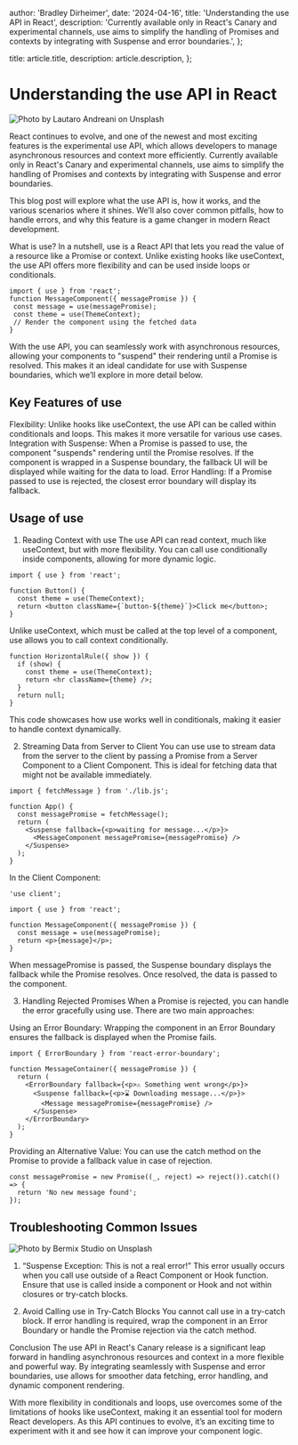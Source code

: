 
  author: 'Bradley Dirheimer',
  date: '2024-04-16',
  title: 'Understanding the use API in React',
  description:
    'Currently available only in React's Canary and experimental channels, use aims to simplify the handling of Promises and contexts by integrating with Suspense and error boundaries.',
};

  title: article.title,
  description: article.description,
};



# Understanding the use API in React


![Photo by Lautaro Andreani on Unsplash](/public/react.webp)

React continues to evolve, and one of the newest and most exciting features is the experimental use API, which allows developers to manage asynchronous resources and context more efficiently. Currently available only in React's Canary and experimental channels, use aims to simplify the handling of Promises and contexts by integrating with Suspense and error boundaries.

This blog post will explore what the use API is, how it works, and the various scenarios where it shines. We’ll also cover common pitfalls, how to handle errors, and why this feature is a game changer in modern React development.

What is use?
In a nutshell, use is a React API that lets you read the value of a resource like a Promise or context. Unlike existing hooks like useContext, the use API offers more flexibility and can be used inside loops or conditionals.

```tsx
import { use } from 'react';
function MessageComponent({ messagePromise }) {
 const message = use(messagePromise);
 const theme = use(ThemeContext);
 // Render the component using the fetched data
}
```

With the use API, you can seamlessly work with asynchronous resources, allowing your components to "suspend" their rendering until a Promise is resolved. This makes it an ideal candidate for use with Suspense boundaries, which we’ll explore in more detail below.

## Key Features of use

Flexibility: Unlike hooks like useContext, the use API can be called within conditionals and loops. This makes it more versatile for various use cases.
Integration with Suspense: When a Promise is passed to use, the component "suspends" rendering until the Promise resolves. If the component is wrapped in a Suspense boundary, the fallback UI will be displayed while waiting for the data to load.
Error Handling: If a Promise passed to use is rejected, the closest error boundary will display its fallback.

## Usage of use

1. Reading Context with use
The use API can read context, much like useContext, but with more flexibility. You can call use conditionally inside components, allowing for more dynamic logic.

```tsx
import { use } from 'react';

function Button() {
  const theme = use(ThemeContext);
  return <button className={`button-${theme}`}>Click me</button>;
}
```

Unlike useContext, which must be called at the top level of a component, use allows you to call context conditionally.

```tsx
function HorizontalRule({ show }) {
  if (show) {
    const theme = use(ThemeContext);
    return <hr className={theme} />;
  }
  return null;
}
```

This code showcases how use works well in conditionals, making it easier to handle context dynamically.

2. Streaming Data from Server to Client
You can use use to stream data from the server to the client by passing a Promise from a Server Component to a Client Component. This is ideal for fetching data that might not be available immediately.

```tsx
import { fetchMessage } from './lib.js';

function App() {
  const messagePromise = fetchMessage();
  return (
    <Suspense fallback={<p>waiting for message...</p>}>
      <MessageComponent messagePromise={messagePromise} />
    </Suspense>
  );
}
```
In the Client Component:

```tsx
'use client';

import { use } from 'react';

function MessageComponent({ messagePromise }) {
  const message = use(messagePromise);
  return <p>{message}</p>;
}
```

When messagePromise is passed, the Suspense boundary displays the fallback while the Promise resolves. Once resolved, the data is passed to the component.

3. Handling Rejected Promises
When a Promise is rejected, you can handle the error gracefully using use. There are two main approaches:

Using an Error Boundary: Wrapping the component in an Error Boundary ensures the fallback is displayed when the Promise fails.

```tsx
import { ErrorBoundary } from 'react-error-boundary';

function MessageContainer({ messagePromise }) {
  return (
    <ErrorBoundary fallback={<p>⚠️ Something went wrong</p>}>
      <Suspense fallback={<p>⌛ Downloading message...</p>}>
        <Message messagePromise={messagePromise} />
      </Suspense>
    </ErrorBoundary>
  );
}
```

Providing an Alternative Value: You can use the catch method on the Promise to provide a fallback value in case of rejection.

```tsx
const messagePromise = new Promise((_, reject) => reject()).catch(() => {
  return 'No new message found';
});
```

## Troubleshooting Common Issues

![Photo by Bermix Studio on Unsplash](/public/phone-doctor.webp "Photo by Bermix Studio on Unsplash")

1. “Suspense Exception: This is not a real error!”
This error usually occurs when you call use outside of a React Component or Hook function. Ensure that use is called inside a component or Hook and not within closures or try-catch blocks.

2. Avoid Calling use in Try-Catch Blocks
You cannot call use in a try-catch block. If error handling is required, wrap the component in an Error Boundary or handle the Promise rejection via the catch method.

Conclusion
The use API in React's Canary release is a significant leap forward in handling asynchronous resources and context in a more flexible and powerful way. By integrating seamlessly with Suspense and error boundaries, use allows for smoother data fetching, error handling, and dynamic component rendering.

With more flexibility in conditionals and loops, use overcomes some of the limitations of hooks like useContext, making it an essential tool for modern React developers. As this API continues to evolve, it’s an exciting time to experiment with it and see how it can improve your component logic.